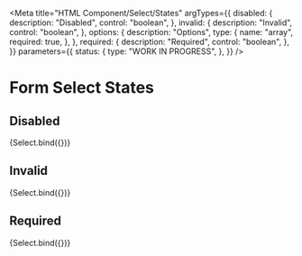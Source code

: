 <!-- @license CC0-1.0 -->


<Meta
  title="HTML Component/Select/States"
  argTypes={{
    disabled: {
      description: "Disabled",
      control: "boolean",
    },
    invalid: {
      description: "Invalid",
      control: "boolean",
    },
    options: {
      description: "Options",
      type: {
        name: "array",
        required: true,
      },
    },
    required: {
      description: "Required",
      control: "boolean",
    },
  }}
  parameters={{
    status: {
      type: "WORK IN PROGRESS",
    },
  }}
/>

# Form Select States

## Disabled

<Canvas>
  <Story
    name="disabled"
    args={{
      ...defaultArgs,
      disabled: true,
    }}
    parameters={{
      docs: {
        source: {
          state: "closed",
        },
      },
    }}
  >
    {Select.bind({})}
  </Story>
</Canvas>

## Invalid

<Canvas>
  <Story
    name="invalid"
    args={{
      ...defaultArgs,
      invalid: true,
    }}
    parameters={{
      docs: {
        source: {
          state: "closed",
        },
      },
    }}
  >
    {Select.bind({})}
  </Story>
</Canvas>

## Required

<Canvas>
  <Story
    name="required"
    args={{
      ...defaultArgs,
      required: true,
    }}
    parameters={{
      docs: {
        source: {
          state: "closed",
        },
      },
    }}
  >
    {Select.bind({})}
  </Story>
</Canvas>
